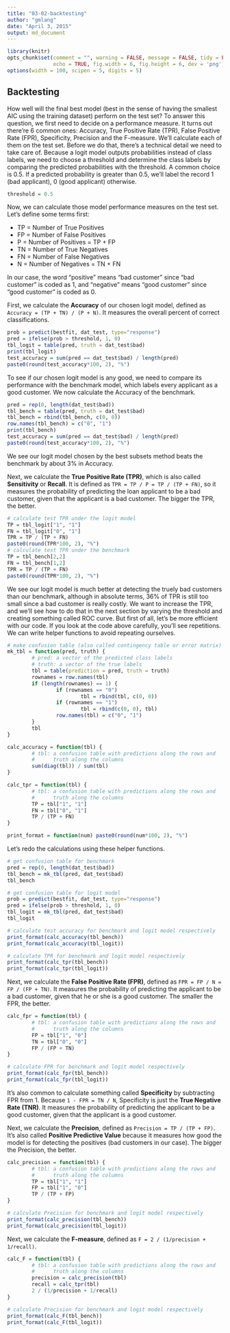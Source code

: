 ```yaml
---
title: "03-02-backtesting"
author: "gmlang"
date: "April 3, 2015"
output: md_document
---
```


```r
library(knitr)
opts_chunk$set(comment = "", warning = FALSE, message = FALSE, tidy = FALSE,
               echo = TRUE, fig.width = 6, fig.height = 6, dev = 'png')
options(width = 100, scipen = 5, digits = 5)
```

## Backtesting

How well will the final best model (best in the sense of having the smallest AIC using the training dataset) perform on the test set? To answer this question, we first need to decide on a performance measure. It turns out there're 6 common ones: Accuracy, True Positive Rate (TPR), False Positive Rate (FPR), Specificity, Precision and the F-measure. We'll calculate each of them on the test set. Before we do that, there's a technical detail we need to take care of. Because a logit model outputs probabilities instead of class labels, we need to choose a threshold and determine the class labels by comparing the predicted probabilities with the threshold. A common choice is 0.5. If a predicted probability is greater than 0.5, we'll label the record 1 (bad applicant), 0 (good applicant) otherwise.

```r
threshold = 0.5
```

Now, we can calculate those model performance measures on the test set. Let's define some terms first:

* TP = Number of True Positives
* FP = Number of False Positives
* P = Number of Positives = TP + FP
* TN = Number of True Negatives
* FN = Number of False Negatives
* N = Number of Negatives = TN + FN

In our case, the word "positive" means "bad customer" since "bad customer" is coded as 1, and "negative" means "good customer" since "good customer" is coded as 0.

First, we calculate the **Accuracy** of our chosen logit model, defined as `Accuracy = (TP + TN) / (P + N)`. It measures the overall percent of correct classifications. 

```r
prob = predict(bestfit, dat_test, type="response")
pred = ifelse(prob > threshold, 1, 0)
tbl_logit = table(pred, truth = dat_test$bad)
print(tbl_logit)
test_accuracy = sum(pred == dat_test$bad) / length(pred)
paste0(round(test_accuracy*100, 2), "%")
```

To see if our chosen logit model is any good, we need to compare its performance with the benchmark model, which labels every applicant as a good customer. We now calculate the Accuracy of the benchmark.

```r
pred = rep(0, length(dat_test$bad))
tbl_bench = table(pred, truth = dat_test$bad)
tbl_bench = rbind(tbl_bench, c(0, 0))
row.names(tbl_bench) = c("0", "1")
print(tbl_bench)
test_accuracy = sum(pred == dat_test$bad) / length(pred)
paste0(round(test_accuracy*100, 2), "%")
```

We see our logit model chosen by the best subsets method beats the benchmark by about 3% in Accuracy.

Next, we calculate the **True Positive Rate (TPR)**, which is also called **Sensitivity** or **Recall**. It is defined as `TPR = TP / P = TP / (TP + FN)`, so it measures the probability of predicting the loan applicant to be a bad customer, given that the applicant is a bad customer. The bigger the TPR, the better.

```r
# calculate test TPR under the logit model
TP = tbl_logit["1", "1"]
FN = tbl_logit["0", "1"]
TPR = TP / (TP + FN)
paste0(round(TPR*100, 2), "%")
# calculate test TPR under the benchmark
TP = tbl_bench[2,2]
FN = tbl_bench[1,2]
TPR = TP / (TP + FN)
paste0(round(TPR*100, 2), "%")
```

We see our logit model is much better at detecting the truely bad customers than our benchmark, although in absolute terms, 36% of TPR is still too small since a bad customer is really costly. We want to increase the TPR, and we'll see how to do that in the next section by varying the threshold and creating something called ROC curve. But first of all, let's be more efficient with our code. If you look at the code above carefully, you'll see repetitions. We can write helper functions to avoid repeating ourselves.

```r
# make confusion table (also called contingency table or error matrix)
mk_tbl = function(pred, truth) {
        # pred: a vector of the predicted class labels
        # truth: a vector of the true labels
        tbl = table(prediction = pred, truth = truth)
        rownames = row.names(tbl)
        if (length(rownames) == 1) {
                if (rownames == "0")
                        tbl = rbind(tbl, c(0, 0))                
                if (rownames == "1")
                        tbl = rbind(c(0, 0), tbl)
                row.names(tbl) = c("0", "1")
        }
        tbl
}
```


```r
calc_accuracy = function(tbl) {
        # tbl: a confusion table with predictions along the rows and 
        #      truth along the columns
        sum(diag(tbl)) / sum(tbl)
}
```


```r
calc_tpr = function(tbl) {
        # tbl: a confusion table with predictions along the rows and 
        #      truth along the columns
        TP = tbl["1", "1"]
        FN = tbl["0", "1"]
        TP / (TP + FN)
}
```


```r
print_format = function(num) paste0(round(num*100, 2), "%")
```

Let's redo the calculations using these helper functions.

```r
# get confusion table for benchmark
pred = rep(0, length(dat_test$bad))
tbl_bench = mk_tbl(pred, dat_test$bad)
tbl_bench
```


```r
# get confusion table for logit model
prob = predict(bestfit, dat_test, type="response")
pred = ifelse(prob > threshold, 1, 0)
tbl_logit = mk_tbl(pred, dat_test$bad)
tbl_logit
```


```r
# calculate test accuracy for benchmark and logit model respectively
print_format(calc_accuracy(tbl_bench))
print_format(calc_accuracy(tbl_logit))
```


```r
# calculate TPR for benchmark and logit model respectively
print_format(calc_tpr(tbl_bench))
print_format(calc_tpr(tbl_logit))
```

Next, we calculate the **False Positive Rate (FPR)**, defined as `FPR = FP / N = FP / (FP + TN)`. It measures the probability of predicting the applicant to be a bad customer, given that he or she is a good customer. The smaller the FPR, the better. 

```r
calc_fpr = function(tbl) {
        # tbl: a confusion table with predictions along the rows and 
        #      truth along the columns
        FP = tbl["1", "0"]
        TN = tbl["0", "0"]
        FP / (FP + TN)
}
```


```r
# calculate FPR for benchmark and logit model respectively
print_format(calc_fpr(tbl_bench))
print_format(calc_fpr(tbl_logit))
```

It's also common to calculate something called **Specificity** by subtracting FPR from 1. Because `1 - FPR = TN / N`, Specificity is just the **True Negative Rate (TNR)**. It measures the probability of predicting the applicant to be a good customer, given that the applicant is a good customer.

Next, we calculate the **Precision**, defined as `Precision = TP / (TP + FP)`. It's also called **Positive Predictive Value** because it measures how good the model is for detecting the positives (bad customers in our case). The bigger the Precision, the better.

```r
calc_precision = function(tbl) {
        # tbl: a confusion table with predictions along the rows and 
        #      truth along the columns
        TP = tbl["1", "1"]
        FP = tbl["1", "0"]
        TP / (TP + FP)
}
```


```r
# calculate Precision for benchmark and logit model respectively
print_format(calc_precision(tbl_bench))
print_format(calc_precision(tbl_logit))
```

Next, we calculate the **F-measure**, defined as `F = 2 / (1/precision + 1/recall)`.

```r
calc_F = function(tbl) {
        # tbl: a confusion table with predictions along the rows and 
        #      truth along the columns
        precision = calc_precision(tbl)
        recall = calc_tpr(tbl)
        2 / (1/precision + 1/recall)
}
```


```r
# calculate Precision for benchmark and logit model respectively
print_format(calc_F(tbl_bench))
print_format(calc_F(tbl_logit))
```

